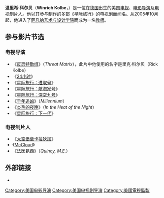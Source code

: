 {{noteTA
|G1=StarTrek
|1=zh-hans:萨凡纳; zh-hant:莎凡娜;
|2=zh-hans:24小时; zh-hant:24;
|3=zh-hans:太空堡垒卡拉狄加; zh-hant:星際大爭霸;
}}
{{Infobox entertainer
| name                  = 温里希·科尔贝
| type                  = 制作人
| image                 = Replace this image male.svg
| imagesize             = 150px
| caption               = 
| birthname             = 
| birthdate             = 
| birthplace            = {{flagcountry|Germany}}
| deathdate             = 
| deathplace            = 
| othername             = 里克·科尔贝
| occupation            = [[电视导演|电视导演]]<br>[[电视制片人|电视制片人]]
| yearsactive           = 1973年–2003年
| spouse                = 
| domesticpartner       = 
| website               = 
| emmyawards            = 
| awards                = 
}}
'''温里希·科尔贝'''（'''Winrich Kolbe'''，{{Bd|？}}）是一位在[[德国|德国]]出生的美国[[电视导演|电视]]、[[电影导演|电影导演]]及[[电视制片人|电视制片人]]。他以其参与制作的多部《[[星际旅行|星际旅行]]》的电视剧而闻名。从2005年10月起，他进入了[[萨凡纳艺术与设计学院|萨凡纳艺术与设计学院]]而成为一名[[教师|教师]]。

== 参与影片节选 ==
=== 电视导演 ===
* 《[[反恐特勤组|反恐特勤组]]》（''Threat Matrix''），此片中他使用的名字是里克·科尔贝（Rick Kolbe）
* 《[[24小时_(美国电视剧)|24小时]]》
* 《[[星际旅行：进取号|星际旅行：进取号]]》
* 《[[星际旅行：航海家号|星际旅行：航海家号]]》
* 《[[星际旅行：深空九号|星际旅行：深空九号]]》
* 《[[千年追凶|千年追凶]]》（''Millennium''）
* 《[[炎热的夜晚|炎热的夜晚]]》（''In the Heat of the Night''）
* 《[[星际旅行：下一代|星际旅行：下一代]]》

=== 电视制片人 ===
* 《[[太空堡垒卡拉狄加_(1978年电视剧)|太空堡垒卡拉狄加]]》
* 《[[McCloud_(电视剧)|McCloud]]》
* 《[[法医昆西|法医昆西]]》（''Quincy, M.E.''）

== 外部链接 ==
* {{imdb name|name=温里希·科尔贝|id=0463926}}

{{Authority control}}
{{DEFAULTSORT:Kolbe, Winrich}}
[[Category:美国电影导演|Category:美国电影导演]]
[[Category:美国电视剧导演|Category:美国电视剧导演]]
[[Category:美國電視監製|Category:美國電視監製]]
{{美国人物小作品}}